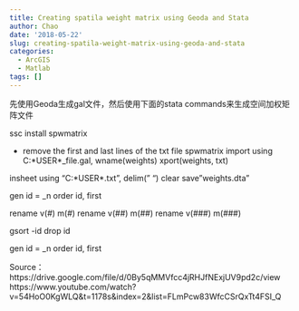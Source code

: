 ```yaml
---
title: Creating spatila weight matrix using Geoda and Stata
author: Chao
date: '2018-05-22'
slug: creating-spatila-weight-matrix-using-geoda-and-stata
categories:
  - ArcGIS
  - Matlab
tags: []
---
```

先使用Geoda生成gal文件，然后使用下面的stata commands来生成空间加权矩阵文件


ssc install spwmatrix

* remove the first and last lines of the txt file
spwmatrix import using C:\Users\*USER*\Desktop\Tutorial\Weights_file.gal, wname(weights) xport(weights, txt) 

insheet using "C:\Users\*USER*\Desktop\Tutorial\weights.txt", delim(" ") clear
save "weights.dta"

gen id = _n
order id, first

rename v(#) m(#)
rename v(##) m(##)
rename v(###) m(###)

gsort -id
drop id

gen id = _n
order id, first

Source：
https://drive.google.com/file/d/0By5qMMVfcc4jRHJfNExjUV9pd2c/view
https://www.youtube.com/watch?v=54HoO0KgWLQ&t=1178s&index=2&list=FLmPcw83WfcCSrQxTt4FSI_Q
